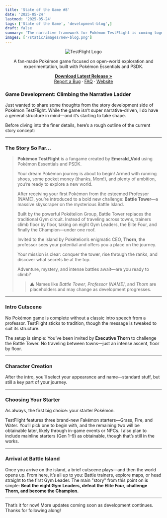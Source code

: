```yaml
---
title: 'State of the Game #8'
date: '2025-05-24'
lastmod: '2025-05-24'
tags: ['State of the Game', 'development-blog',]
draft: false
summary: 'The narrative framework for Pokémon TestFlight is coming together. Players will climb the towering Battle Island instead of traveling town-to-town, facing Gym Leaders and the Elite Four en route to the Champion. The story centers on a streamlined ascent, blending tradition with a fresh, tower-based format.'
images: ['/static/images/new-blog.png']
---
```


<div align="center">
  <img src="https://i.imgur.com/X1N3ADz.png" alt="TestFlight Logo" />
</div>

<div align="center">
  <p>
    A fan-made Pokémon game focused on open-world exploration and experimentation, built with Pokémon Essentials and PSDK.
  </p>
  <p>
    <a href="https://github.com/EmeraldVoid/Pokemon-TestFlight/releases"><strong>Download Latest Release »</strong></a>
    <br />
    <a href="https://github.com/EmeraldVoid/Pokemon-TestFlight/issues">Report a Bug</a>
    ·
    <a href="https://github.com/EmeraldVoid/Pokemon-TestFlight?tab=readme-ov-file#faq">FAQ</a>
    ·
    <a href="https://emeraldvoid.github.io/Pokemon-TestFlight/index.html">Website</a>
  </p>
</div>

### Game Development: Climbing the Narrative Ladder

Just wanted to share some thoughts from the story development side of Pokémon TestFlight. While the game isn’t super narrative-driven, I do have a general structure in mind—and it’s starting to take shape.

Before diving into the finer details, here’s a rough outline of the current story concept:

---

### The Story So Far...

> **Pokémon TestFlight** is a fangame created by **Emerald\_Void** using Pokémon Essentials and PSDK.
>
> Your dream Pokémon journey is about to begin! Armed with running shoes, some pocket money (thanks, Mom!), and plenty of ambition, you’re ready to explore a new world.
>
> After receiving your first Pokémon from the esteemed Professor \[NAME], you’re introduced to a bold new challenge: **Battle Tower**—a massive skyscraper on the mysterious Battle Island.
>
> Built by the powerful Pokételion Group, Battle Tower replaces the traditional Gym circuit. Instead of traveling across towns, trainers climb floor by floor, taking on eight Gym Leaders, the Elite Four, and finally the Champion—under one roof.
>
> Invited to the island by Pokételion’s enigmatic CEO, **Thorn**, the professor sees your potential and offers you a place on the journey.
>
> Your mission is clear: conquer the tower, rise through the ranks, and discover what secrets lie at the top.
>
> Adventure, mystery, and intense battles await—are you ready to climb?
>
> > ⚠️ Names like *Battle Tower*, *Professor \[NAME]*, and *Thorn* are placeholders and may change as development progresses.

---

### Intro Cutscene

No Pokémon game is complete without a classic intro speech from a professor. TestFlight sticks to tradition, though the message is tweaked to suit its structure.

The setup is simple:
You’ve been invited by **Executive Thorn** to challenge the Battle Tower. No traveling between towns—just an intense ascent, floor by floor.

---

### Character Creation

After the intro, you’ll select your appearance and name—standard stuff, but still a key part of your journey.

---

### Choosing Your Starter

As always, the first big choice: your starter Pokémon.

TestFlight features three brand-new Fakémon starters—Grass, Fire, and Water. You’ll pick one to begin with, and the remaining two will be obtainable later, likely through in-game events or NPCs. I also plan to include mainline starters (Gen 1–9) as obtainable, though that’s still in the works.

---

### Arrival at Battle Island

Once you arrive on the island, a brief cutscene plays—and then the world opens up.
From here, it’s all up to you:
Battle trainers, explore maps, or head straight to the first Gym Leader. The main "story" from this point on is simple:
**Beat the eight Gym Leaders, defeat the Elite Four, challenge Thorn, and become the Champion.**

---

That’s it for now! More updates coming soon as development continues. Thanks for following along!